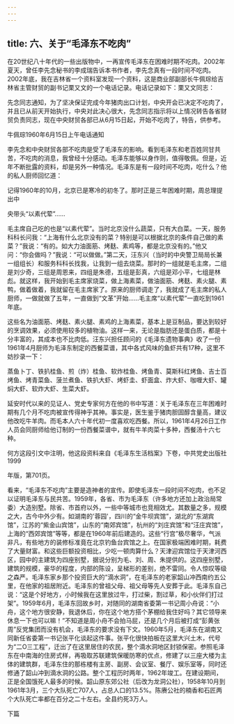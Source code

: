 ```yaml
---
---
---
```

title: 六、关于“毛泽东不吃肉”
---



在20世纪八十年代的一些出版物中，一再宣传毛泽东在困难时期不吃肉。2002年夏天，曾任李先念秘书的李成瑞告诉本书作者，李先念真有一段时间不吃肉。2002年底，我在吉林省一个资料室发现一个资料，这是商业部副部长牛佩琮给吉林省主管财贸的副书记栗又文的一个电话记录。电话记录如下：栗又文同志：

先念同志通知，为了坚决保证完成今年猪肉出口计划，中央开会已决定不吃肉了，并且已从前天开始执行，中央对此决心很大，先念同志指示将以上情况转告各省财贸负责同志，现在中央财贸各部已从6月15日起，开始不吃肉了，特告，供参考。

牛佩琮1960年6月15日上午电话通知

李先念和中央财贸各部不吃肉是受了毛泽东的影响。看到毛泽东和老百姓同甘共苦，不吃肉的消息，我曾经十分感动。毛泽东能够以身作则，值得敬佩。但是，近年不断批露的资料，却是另外一种情况。毛泽东是有一段时间不吃肉，吃什么？他的私人厨师回忆道：

记得1960年的10月，北京已是寒冷的初冬了。那时正是三年困难时期，周总理提出中

央带头“以素代荤”……

毛主席自己吃的也是“以素代荤”。当时北京没什么蔬菜，只有大白菜。一天，服务科科长问我：“上海有什么北京没有的菜？特别是可以根据北京的条件自己做的素菜？”我说：“有的。如大力油面筋、烤麸、素鸡等，都是北京没有的。”他又问：“你会做吗？”我说：“可以做做。”第二天，汪东兴（当时的中央警卫局局长兼一组组长）和服务科科长找我，让我到一组去烧菜。那时的一组就是毛主席，二组是刘少奇，三组是周恩来，四组是朱德，五组是彭真，六组是邓小平，七组是林彪。就这样，我开始到毛主席家烧菜，做上海素菜，做油面筋、烤麸、素火腿、素鸭，做着做着，我就留在毛主席家了。原来的厨师调走了，我就成了毛主席的私人厨师，一做就做了五年，一直做到“文革”开始……毛主席“以素代荤”一直吃到1961年底。

这些名为油面筋、烤麸、素火腿、素鸡的上海素菜，基本上是豆制品，要达到较好的烹调效果，必须使用较多的植物油。这样一来，无论是脂肪还是蛋白质，都是十分丰富的，其成本也不比肉低。汪东兴担任顾问的《毛泽东遗物事典》收了一份1961年4月厨师为毛泽东制定的西餐菜谱，其中各式风味的鱼虾共有17种，这里不妨抄录一下：

蒸鱼卜丁、铁扒桂鱼、煎（炸）桂鱼、软炸桂鱼、烤鱼青、莫斯科红烤鱼、吉士百烤鱼、烤青菜鱼、菠兰煮鱼、铁扒大虾、烤虾圭、虾面盒、炸大虾、咖喱大虾、罐焖大虾、软炸大虾、生菜大虾。

延安时代以来的见证人、党史专家何方在他的书中写道：关于毛泽东在三年困难时期有几个月不吃肉被宣传得神乎其神。事实是，医生鉴于猪肉胆固醇含量高，建议他改吃牛羊肉。而毛本人六十年代初一度喜欢吃西餐。所以，1961年4月26日工作人员会同厨师给他订制的一份西餐菜谱中，就有牛羊肉菜十多种，西餐汤十六七种。

何方这段引文中注明，他这段资料来自《毛泽东生活档案》下卷，中共党史出版社1999

年版，第701页。

看来，“毛泽东不吃肉”主要是造神者的宣传。即使毛泽东一段时间不吃肉，也不足以证明毛泽东与民共苦。1959年，各省、市为毛泽东（许多地方还加上政治局常委）大造别墅。除省、市首府以外，一些中等城市也竞相效尤。其数量之多，规模之大，古今中外少有。如湖南的'蓉园'，四川的“金牛坝宾馆”，湖北的“东湖宾馆”，江苏的“紫金山宾馆”，山东的“南郊宾馆”，杭州的“刘庄宾馆”和“汪庄宾馆”，上海的“西郊宾馆”等等，都是在1960年前后建造的。这些“行宫”极尽奢华，气派非凡，有些地方的装修标准竟在北京钓鱼台宾馆之上。在国家极端困难时期，耗费了大量财富。和这些巨额投资相比，少吃一顿肉算什么？天津迎宾馆位于天津河西区，园中的主建筑为四座别墅，据说分别为毛、刘、周、朱提供的。这四座别墅，建筑的规模，豪华的程度，内部的陈设，呈梯形的差别，绝不雷同。令人惊叹等级之森严。毛泽东家乡那个投资巨大的“滴水洞”，在毛泽东的老家韶山冲西南约五公里，在他家的祖居附近。毛泽东的曾祖父母、祖父母等先人安葬于此。毛泽东自己说：“这是个好地方，小时候我在这里放过牛，打过柴，割过草，和小伙伴们打过架”。1959年6月，毛泽东回故乡时，对随同的湖南省委第一书记周小舟说：“小舟，这个地方很安静，我退休后，你在这个地方搭个茅棚给我住好吗？其它领导来休息一下也可以嘛！”不知道是周小舟不会拍马屁，还是几个月后被打成“彭黄张周”反党集团而没有机会，毛泽东的要求没有下文。1960年5月，毛泽东在湖南又同新任省委第一书记张平化谈起这件事。张平化很快拍板在这里大兴土木，代号为“二O三工程”，迁出了在这里居住的农民，整个滴水洞地区封锁保密。参照毛泽东在中南海的住房式样，再吸取苏联建筑保暖防寒的优点，修建了以三座大楼为主体的建筑群，毛泽东住的那栋楼有主房、副房、会议室、餐厅、娱乐室等，同时还修通了韶山冲到滴水洞的公路。整个工程历时两年，1962年竣工。在建设期间，正是全国饿死人最多的时候。韶山原东郊公社（后改为龙洞公社），1958年10月到1961年3月，三个大队死亡707人，占总人口的13.5%。陈赓公社的楠香和石匠两个大队死亡率都在百分之二十左右。全县约死3万人。

下篇